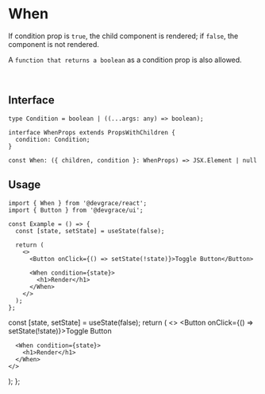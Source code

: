 
# When

If condition prop is `true`, the child component is rendered; if `false`, the component is not rendered.

A `function that returns a boolean` as a condition prop is also allowed.

<br />

## Interface
```tsx
type Condition = boolean | ((...args: any) => boolean);

interface WhenProps extends PropsWithChildren {
  condition: Condition;
}

const When: ({ children, condition }: WhenProps) => JSX.Element | null
```

## Usage

```tsx
import { When } from '@devgrace/react';
import { Button } from '@devgrace/ui';

const Example = () => {
  const [state, setState] = useState(false);

  return (
    <>
      <Button onClick={() => setState(!state)}>Toggle Button</Button>

      <When condition={state}>
        <h1>Render</h1>
      </When>
    </>
  );
};
```
  const [state, setState] = useState(false);
  return (
    <>
      <Button onClick={() => setState(!state)}>Toggle Button</Button>

      <When condition={state}>
        <h1>Render</h1>
      </When>
    </>
  );
};

<Example />